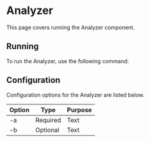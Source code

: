 # Analyzer

This page covers running the Analyzer component.

## Running

To run the Analyzer, use the following command:

## Configuration

Configuration options for the Analyzer are listed below.

| Option | Type     | Purpose                                 |
|--------|----------|-----------------------------------------|
| -a     | Required | Text |
| -b     | Optional | Text |
